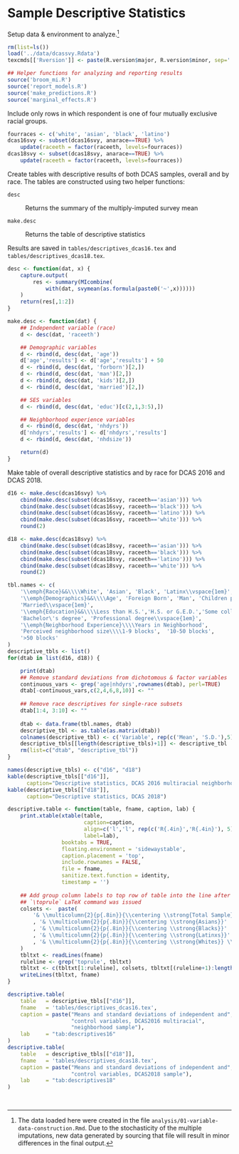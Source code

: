 # Sample Descriptive Statistics

Setup data & environment to analyze.[^stochastic] 

[^stochastic]: The data loaded here were created in the file `analysis/01-variable-data-construction.Rmd`. Due to the stochasticity of the multiple imputations, new data generated by sourcing that file will result in minor differences in the final output. 

```{r surveys-setup}
rm(list=ls())
load('../data/dcassvy.Rdata')
texcmds[['Rversion']] <- paste(R.version$major, R.version$minor, sep='.')

## Helper functions for analyzing and reporting results
source('broom_mi.R')
source('report_models.R')
source('make_predictions.R')
source('marginal_effects.R')

```

Include only rows in which respondent is one of four mutually exclusive racial groups. 

```{r surveys-include-fourraces}
fourraces <- c('white', 'asian', 'black', 'latino')
dcas16svy <- subset(dcas16svy, anarace==TRUE) %>%
    update(raceeth = factor(raceeth, levels=fourraces))
dcas18svy <- subset(dcas18svy, anarace==TRUE) %>%
    update(raceeth = factor(raceeth, levels=fourraces))

```


Create tables with descriptive results of both DCAS samples, overall and by race. The tables are constructed using two helper functions:

`desc`

: Returns the summary of the multiply-imputed survey mean 

`make.desc`

: Returns the table of descriptive statistics

Results are saved in `tables/descriptives_dcas16.tex` and `tables/descriptives_dcas18.tex`.
```{r surveys-descriptives, echo=FALSE}
desc <- function(dat, x) {
    capture.output(
        res <- summary(MIcombine(
            with(dat, svymean(as.formula(paste0('~',x))))))
    )
    return(res[,1:2])
}

make.desc <- function(dat) {
    ## Independent variable (race)
    d <- desc(dat, 'raceeth')

    ## Demographic variables
    d <- rbind(d, desc(dat, 'age'))
    d['age','results'] <- d['age','results'] + 50
    d <- rbind(d, desc(dat, 'forborn')[2,])
    d <- rbind(d, desc(dat, 'man')[2,])
    d <- rbind(d, desc(dat, 'kids')[2,])
    d <- rbind(d, desc(dat, 'married')[2,])

    ## SES variables
    d <- rbind(d, desc(dat, 'educ')[c(2,1,3:5),])

    ## Neighborhood experience variables
    d <- rbind(d, desc(dat, 'nhdyrs'))
    d['nhdyrs','results'] <- d['nhdyrs','results']
    d <- rbind(d, desc(dat, 'nhdsize'))

    return(d)
}

```

Make table of overall descriptive statistics and by race for DCAS 2016 and DCAS 2018. 
```{r surveys-descriptives-table, include=FALSE}
d16 <- make.desc(dcas16svy) %>%
    cbind(make.desc(subset(dcas16svy, raceeth=='asian'))) %>%
    cbind(make.desc(subset(dcas16svy, raceeth=='black'))) %>%
    cbind(make.desc(subset(dcas16svy, raceeth=='latino'))) %>%
    cbind(make.desc(subset(dcas16svy, raceeth=='white'))) %>%
    round(2)

d18 <- make.desc(dcas18svy) %>%
    cbind(make.desc(subset(dcas18svy, raceeth=='asian'))) %>%
    cbind(make.desc(subset(dcas18svy, raceeth=='black'))) %>%
    cbind(make.desc(subset(dcas18svy, raceeth=='latino'))) %>%
    cbind(make.desc(subset(dcas18svy, raceeth=='white'))) %>%
    round(2)

tbl.names <- c(
    '\\emph{Race}&&\\\\White', 'Asian', 'Black', 'Latinx\\vspace{1em}',
    '\\emph{Demographics}&&\\\\Age', 'Foreign Born', 'Man', 'Children present',
    'Married\\vspace{1em}',
    '\\emph{Education}&&\\\\Less than H.S.','H.S. or G.E.D.','Some college',
    'Bachelor\'s degree', 'Professional degree\\vspace{1em}',
    '\\emph{Neighborhood Experience}\\\\Years in Neighborhood',
    'Perceived neighborhood size\\\\1-9 blocks',  '10-50 blocks',
    '>50 blocks'
)
descriptive_tbls <- list()
for(dtab in list(d16, d18)) {

    print(dtab)
    ## Remove standard deviations from dichotomous & factor variables
    continuous_vars <- grep('age|nhdyrs',rownames(dtab), perl=TRUE)
    dtab[-continuous_vars,c(2,4,6,8,10)] <- ""
    
    ## Remove race descriptives for single-race subsets
    dtab[1:4, 3:10] <- ""
    
    dtab <- data.frame(tbl.names, dtab)
    descriptive_tbl <- as.table(as.matrix(dtab))
    colnames(descriptive_tbl) <- c('Variable', rep(c('Mean', 'S.D.'),5))
    descriptive_tbls[[length(descriptive_tbls)+1]] <- descriptive_tbl
    rm(list=c("dtab", "descriptive_tbl"))
}
```

```{r surveys-descriptives-tables-print}
names(descriptive_tbls) <- c("d16", "d18")
kable(descriptive_tbls[["d16"]],
      caption="Descriptive statistics, DCAS 2016 multiracial neighborhoods")
kable(descriptive_tbls[["d18"]],
      caption="Descriptive statistics, DCAS 2018")

```

```{r surveys-descriptives-output, echo=FALSE, include=FALSE}
descriptive.table <- function(table, fname, caption, lab) {
    print.xtable(xtable(table,
                        caption=caption,
                        align=c('l','l', rep(c('R{.4in}','R{.4in}'), 5)),
                        label=lab),
                 booktabs = TRUE,
                 floating.environment = 'sidewaystable',
                 caption.placement = 'top',
                 include.rownames = FALSE,
                 file = fname,
                 sanitize.text.function = identity,
                 timestamp = '')
    
    ## Add group column labels to top row of table into the line after the 
    ## `\toprule` LaTeX command was issued
    colsets <-  paste(
        '& \\multicolumn{2}{p{.8in}}{\\centering \\strong{Total Sample}}'
        , '& \\multicolumn{2}{p{.8in}}{\\centering \\strong{Asians}}'
        , '& \\multicolumn{2}{p{.8in}}{\\centering \\strong{Blacks}}'
        , '& \\multicolumn{2}{p{.8in}}{\\centering \\strong{Latinxs}}'
        , '& \\multicolumn{2}{p{.8in}}{\\centering \\strong{Whites}} \\\\'
    )
    tbltxt <- readLines(fname)
    ruleline <- grep('toprule', tbltxt)
    tbltxt <- c(tbltxt[1:ruleline], colsets, tbltxt[(ruleline+1):length(tbltxt)])
    writeLines(tbltxt, fname)
}

descriptive.table(
    table   = descriptive_tbls[["d16"]],
    fname   = 'tables/descriptives_dcas16.tex',
    caption = paste("Means and standard deviations of independent and",
                    "control variables, DCAS2016 multiracial",
                    "neighborhood sample"),
    lab     = "tab:descriptives16"
)
descriptive.table(
    table   = descriptive_tbls[["d18"]],
    fname   = 'tables/descriptives_dcas18.tex',
    caption = paste("Means and standard deviations of independent and",
                    "control variables, DCAS2018 sample"),
    lab     = "tab:descriptives18"
)

                    
```

